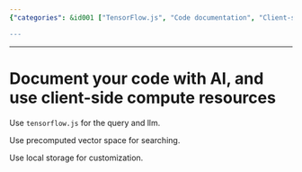 ```yaml
---
{"categories": &id001 ["TensorFlow.js", "Code documentation", "Client-side compute resources", "Precomputed vector spaces", "Searching", "Local storage", "Customization"], "category": "TensorFlow.js", "date": "2023-12-22 23:52:59", "description": "This article discusses the utilization of TensorFlow.js for code documentation and client-side computations, leveraging precomputed vector spaces for search functionality, and employing local storage for customization purposes.", "tags": *id001, "title": "Document your code with AI, and use client-side compute resources"}

---
```


------

# Document your code with AI, and use client-side compute resources

Use `tensorflow.js` for the query and llm.

Use precomputed vector space for searching.

Use local storage for customization.

